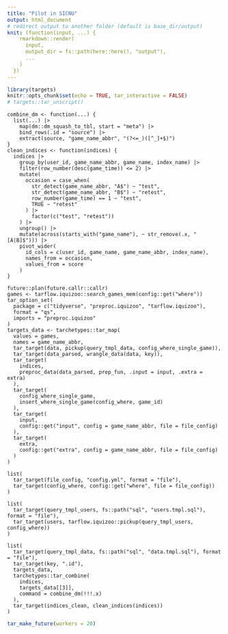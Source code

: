 ```yaml
---
title: "Pilot in SICNU"
output: html_document
# redirect output to another folder (default is base_dir/output)
knit: (function(input, ...) {
    rmarkdown::render(
      input,
      output_dir = fs::path(here::here(), "output"),
      ...
    )
  })
---
```


```r
library(targets)
knitr::opts_chunk$set(echo = TRUE, tar_interactive = FALSE)
# targets::tar_unscript()
```

```targets
combine_dm <- function(...) {
  list(...) |> 
    map(dm::dm_squash_to_tbl, start = "meta") |> 
    bind_rows(.id = "source") |> 
    extract(source, "game_name_abbr", "(?<=_)([^_]+$)")
}
clean_indices <- function(indices) {
  indices |> 
    group_by(user_id, game_name_abbr, game_name, index_name) |> 
    filter(row_number(desc(game_time)) <= 2) |> 
    mutate(
      occasion = case_when(
        str_detect(game_name_abbr, "A$") ~ "test",
        str_detect(game_name_abbr, "B$") ~ "retest",
        row_number(game_time) == 1 ~ "test",
        TRUE ~ "retest"
      ) |> 
        factor(c("test", "retest"))
    ) |> 
    ungroup() |> 
    mutate(across(starts_with("game_name"), ~ str_remove(.x, "[A|B]$"))) |>
    pivot_wider(
      id_cols = c(user_id, game_name, game_name_abbr, index_name), 
      names_from = occasion,
      values_from = score
    )
}
```

```targets
future::plan(future.callr::callr)
games <- tarflow.iquizoo::search_games_mem(config::get("where"))
tar_option_set(
  package = c("tidyverse", "preproc.iquizoo", "tarflow.iquizoo"),
  format = "qs",
  imports = "preproc.iquizoo"
)
targets_data <- tarchetypes::tar_map(
  values = games,
  names = game_name_abbr,
  tar_target(data, pickup(query_tmpl_data, config_where_single_game)),
  tar_target(data_parsed, wrangle_data(data, key)),
  tar_target(
    indices,
    preproc_data(data_parsed, prep_fun, .input = input, .extra = extra)
  ),
  tar_target(
    config_where_single_game,
    insert_where_single_game(config_where, game_id)
  ),
  tar_target(
    input,
    config::get("input", config = game_name_abbr, file = file_config)
  ),
  tar_target(
    extra,
    config::get("extra", config = game_name_abbr, file = file_config)
  )
)
```

```targets
list(
  tar_target(file_config, "config.yml", format = "file"),
  tar_target(config_where, config::get("where", file = file_config))
)
```

```targets
list(
  tar_target(query_tmpl_users, fs::path("sql", "users.tmpl.sql"), format = "file"),
  tar_target(users, tarflow.iquizoo::pickup(query_tmpl_users, config_where))
)
```

```targets
list(
  tar_target(query_tmpl_data, fs::path("sql", "data.tmpl.sql"), format = "file"),
  tar_target(key, ".id"),
  targets_data,
  tarchetypes::tar_combine(
    indices, 
    targets_data[[3]],
    command = combine_dm(!!!.x)
  ),
  tar_target(indices_clean, clean_indices(indices))
)
```

```r
tar_make_future(workers = 20)
```
